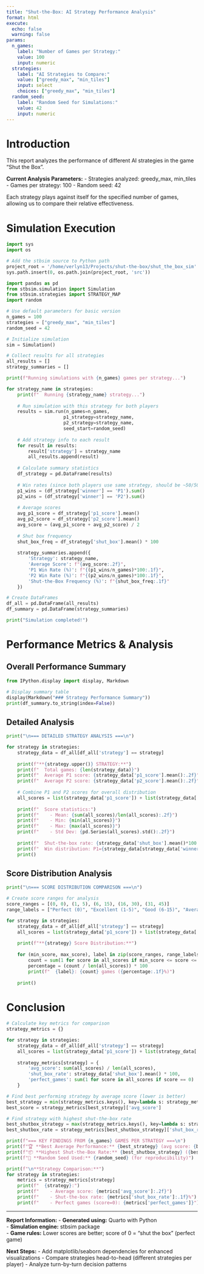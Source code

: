 ```yaml
---
title: "Shut-the-Box: AI Strategy Performance Analysis"
format: html
execute:
  echo: false
  warning: false
params:
  n_games: 
    label: "Number of Games per Strategy:"
    value: 100
    input: numeric
  strategies:
    label: "AI Strategies to Compare:"
    value: ["greedy_max", "min_tiles"]
    input: select
    choices: ["greedy_max", "min_tiles"]
  random_seed:
    label: "Random Seed for Simulations:"
    value: 42
    input: numeric
---
```


# Introduction

This report analyzes the performance of different AI strategies in the game "Shut the Box". 

**Current Analysis Parameters:**
- Strategies analyzed: greedy_max, min_tiles
- Games per strategy: 100
- Random seed: 42

Each strategy plays against itself for the specified number of games, allowing us to compare their relative effectiveness.

# Simulation Execution

```python
import sys
import os

# Add the stbsim source to Python path
project_root = '/home/verlyn13/Projects/shut-the-box/shut_the_box_sim'
sys.path.insert(0, os.path.join(project_root, 'src'))

import pandas as pd
from stbsim.simulation import Simulation
from stbsim.strategies import STRATEGY_MAP
import random

# Use default parameters for basic version
n_games = 100
strategies = ["greedy_max", "min_tiles"]
random_seed = 42

# Initialize simulation
sim = Simulation()

# Collect results for all strategies
all_results = []
strategy_summaries = []

print(f"Running simulations with {n_games} games per strategy...")

for strategy_name in strategies:
    print(f"  Running {strategy_name} strategy...")
    
    # Run simulation with this strategy for both players
    results = sim.run(n_games=n_games, 
                     p1_strategy=strategy_name, 
                     p2_strategy=strategy_name, 
                     seed_start=random_seed)
    
    # Add strategy info to each result
    for result in results:
        result['strategy'] = strategy_name
        all_results.append(result)
    
    # Calculate summary statistics
    df_strategy = pd.DataFrame(results)
    
    # Win rates (since both players use same strategy, should be ~50/50)
    p1_wins = (df_strategy['winner'] == 'P1').sum()
    p2_wins = (df_strategy['winner'] == 'P2').sum()
    
    # Average scores
    avg_p1_score = df_strategy['p1_score'].mean()
    avg_p2_score = df_strategy['p2_score'].mean()
    avg_score = (avg_p1_score + avg_p2_score) / 2
    
    # Shut box frequency
    shut_box_freq = df_strategy['shut_box'].mean() * 100
    
    strategy_summaries.append({
        'Strategy': strategy_name,
        'Average Score': f"{avg_score:.2f}",
        'P1 Win Rate (%)': f"{(p1_wins/n_games)*100:.1f}",
        'P2 Win Rate (%)': f"{(p2_wins/n_games)*100:.1f}", 
        'Shut-the-Box Frequency (%)': f"{shut_box_freq:.1f}"
    })

# Create DataFrames
df_all = pd.DataFrame(all_results)
df_summary = pd.DataFrame(strategy_summaries)

print("Simulation completed!")
```

# Performance Metrics & Analysis

## Overall Performance Summary

```python
from IPython.display import display, Markdown

# Display summary table
display(Markdown("### Strategy Performance Summary"))
print(df_summary.to_string(index=False))
```

## Detailed Analysis

```python
print("\n=== DETAILED STRATEGY ANALYSIS ===\n")

for strategy in strategies:
    strategy_data = df_all[df_all['strategy'] == strategy]
    
    print(f"**{strategy.upper()} STRATEGY:**")
    print(f"  Total games: {len(strategy_data)}")
    print(f"  Average P1 score: {strategy_data['p1_score'].mean():.2f}")
    print(f"  Average P2 score: {strategy_data['p2_score'].mean():.2f}")
    
    # Combine P1 and P2 scores for overall distribution
    all_scores = list(strategy_data['p1_score']) + list(strategy_data['p2_score'])
    
    print(f"  Score statistics:")
    print(f"    - Mean: {sum(all_scores)/len(all_scores):.2f}")
    print(f"    - Min: {min(all_scores)}")
    print(f"    - Max: {max(all_scores)}")
    print(f"    - Std Dev: {pd.Series(all_scores).std():.2f}")
    
    print(f"  Shut-the-box rate: {strategy_data['shut_box'].mean()*100:.2f}%")
    print(f"  Win distribution: P1={strategy_data[strategy_data['winner']=='P1'].shape[0]}, P2={strategy_data[strategy_data['winner']=='P2'].shape[0]}")
    print()
```

## Score Distribution Analysis

```python
print("\n=== SCORE DISTRIBUTION COMPARISON ===\n")

# Create score ranges for analysis
score_ranges = [(0, 0), (1, 5), (6, 15), (16, 30), (31, 45)]
range_labels = ["Perfect (0)", "Excellent (1-5)", "Good (6-15)", "Average (16-30)", "Poor (31-45)"]

for strategy in strategies:
    strategy_data = df_all[df_all['strategy'] == strategy]
    all_scores = list(strategy_data['p1_score']) + list(strategy_data['p2_score'])
    
    print(f"**{strategy} Score Distribution:**")
    
    for (min_score, max_score), label in zip(score_ranges, range_labels):
        count = sum(1 for score in all_scores if min_score <= score <= max_score)
        percentage = (count / len(all_scores)) * 100
        print(f"  {label}: {count} games ({percentage:.1f}%)")
    
    print()
```

# Conclusion

```python
# Calculate key metrics for comparison
strategy_metrics = {}

for strategy in strategies:
    strategy_data = df_all[df_all['strategy'] == strategy]
    all_scores = list(strategy_data['p1_score']) + list(strategy_data['p2_score'])
    
    strategy_metrics[strategy] = {
        'avg_score': sum(all_scores) / len(all_scores),
        'shut_box_rate': strategy_data['shut_box'].mean() * 100,
        'perfect_games': sum(1 for score in all_scores if score == 0)
    }

# Find best performing strategy by average score (lower is better)
best_strategy = min(strategy_metrics.keys(), key=lambda s: strategy_metrics[s]['avg_score'])
best_score = strategy_metrics[best_strategy]['avg_score']

# Find strategy with highest shut-the-box rate
best_shutbox_strategy = max(strategy_metrics.keys(), key=lambda s: strategy_metrics[s]['shut_box_rate'])
best_shutbox_rate = strategy_metrics[best_shutbox_strategy]['shut_box_rate']

print(f"=== KEY FINDINGS FROM {n_games} GAMES PER STRATEGY ===\n")
print(f"🏆 **Best Average Performance:** {best_strategy} (avg score: {best_score:.2f})")
print(f"📦 **Highest Shut-the-Box Rate:** {best_shutbox_strategy} ({best_shutbox_rate:.1f}%)")
print(f"🎲 **Random Seed Used:** {random_seed} (for reproducibility)")

print(f"\n**Strategy Comparison:**")
for strategy in strategies:
    metrics = strategy_metrics[strategy]
    print(f"  {strategy}:")
    print(f"    - Average score: {metrics['avg_score']:.2f}")
    print(f"    - Shut-the-box rate: {metrics['shut_box_rate']:.1f}%")
    print(f"    - Perfect games (score=0): {metrics['perfect_games']}")
```

---

**Report Information:**
- **Generated using:** Quarto with Python  
- **Simulation engine:** stbsim package  
- **Game rules:** Lower scores are better; score of 0 = "shut the box" (perfect game)

**Next Steps:**
- Add matplotlib/seaborn dependencies for enhanced visualizations
- Compare strategies head-to-head (different strategies per player)
- Analyze turn-by-turn decision patterns